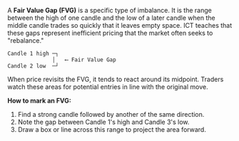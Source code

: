 A **Fair Value Gap (FVG)** is a specific type of imbalance. It is the range between the high of one candle and the low of a later candle when the middle candle trades so quickly that it leaves empty space. ICT teaches that these gaps represent inefficient pricing that the market often seeks to "rebalance."

```
Candle 1 high ─┐        
              │   ⟵ Fair Value Gap
Candle 2 low  ─┘
```

When price revisits the FVG, it tends to react around its midpoint. Traders watch these areas for potential entries in line with the original move.

**How to mark an FVG:**
1. Find a strong candle followed by another of the same direction.
2. Note the gap between Candle 1's high and Candle 3's low.
3. Draw a box or line across this range to project the area forward.

